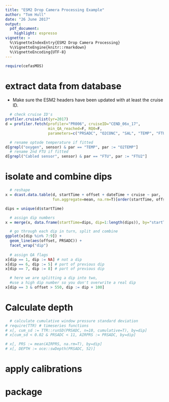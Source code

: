 ---
title: "ESM2 Drop Camera Processing Example"
author: "Tom Hull"
date: "26 June 2017"
output: 
  pdf_document: 
    highlight: espresso
vignette: >
  %\VignetteIndexEntry{ESM2 Drop Camera Processing}
  %\VignetteEngine{knitr::rmarkdown}
  %\VignetteEncoding{UTF-8}
---

```{r setup, include=FALSE}
require(cefasMOS)
```

# extract data from database

- Make sure the ESM2 headers have been updated with at least the cruise ID.

```{r extract, eval=F}
  # check cruise ID's
profiler.cruiselist(yr=2017)
d = profiler.fetch(profiler="PR006", cruiseID="CEND_06x_17",
                   min_QA_reached=F, RQ0=F,
                   parameters=c("PRSADC", "O2CONC", "SAL", "TEMP", "FTU", "FLUORS"))

  # rename optode temperature if fitted
d[grepl("oxygen", sensor) & par == "TEMP", par := "O2TEMP"]
  # rename 2nd FTU if fitted
d[grepl("Cabled sensor", sensor) & par == "FTU", par := "FTU2"]

```

# isolate and combine dips

```{r combine_dips, eval=F}
  # reshape
x = dcast.data.table(d, startTime + offset + dateTime + cruise ~ par,
                     fun.aggregate=mean, na.rm=T)[order(startTime, offset)]

dips = unique(d$startTime)

  # assign dip numbers
x = merge(x, data.frame(startTime=dips, dip=1:length(dips)), by="startTime")

  # go through each dip in turn, split and combine
ggplot(x[dip %in% 7:9]) +
  geom_line(aes(offset, PRSADC)) +
  facet_wrap("dip")
  
  # assign QA flags
x[dip == 1, dip := NA] # not a dip
x[dip == 6, dip := 5] # part of previous dip
x[dip == 7, dip := 8] # part of previous dip

  # here we are splitting a dip into two,
  #use a high dip number so you don't overwrite a real dip
x[dip == 3 & offset > 550, dip := dip + 100]


```
# Calculate depth

```{r calc_depth}

  # calculate cumulative window pressure standard deviation
# require(TTR) # timeseries functions
# x[, cum_sd := TTR::runSD(PRSADC, n=10, cumulative=T), by=dip]
# x[cum_sd < 0.02 & PRSADC < 11, AIRPRS := PRSADC, by=dip]

# x[, PRS := mean(AIRPRS, na.rm=T), by=dip]
# x[, DEPTH := oce::swDepth(PRSADC, 52)]

```

# apply calibrations

# package
